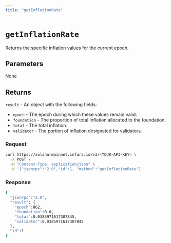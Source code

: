 ```yaml
---
title: "getInflationRate"
---
```



# `getInflationRate`

Returns the specific inflation values for the current epoch. <CreditCost network="solana" method="getInflationRate" />

## Parameters

None

## Returns

`result` - An object with the following fields:

- `epoch` - The epoch during which these values remain valid.
- `foundation` - The proportion of total inflation allocated to the foundation.
- `total` - The total inflation.
- `validator` - The portion of inflation designated for validators.

### Request

<Tabs>
  <TabItem value="curl">

  ```bash
  curl https://solana-mainnet.infura.io/v3/<YOUR-API-KEY> \
    -X POST \
    -H "Content-Type: application/json" \
    -d '{"jsonrpc":"2.0","id":1, "method":"getInflationRate"}'
   ```

  </TabItem>
</Tabs>

### Response

<Tabs>
  <TabItem value="JSON">

  ```bash
  {
    "jsonrpc":"2.0",
    "result": {
      "epoch":862,
      "foundation":0.0,
      "total":0.0385971617307845,
      "validator":0.0385971617307845
    },
    "id":1
  }
  ```

  </TabItem>
</Tabs>